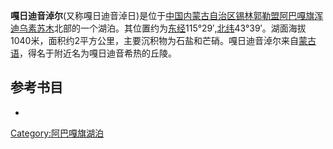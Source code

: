 '''嘎日迪音淖尔'''(又称嘎日迪音淖日)是位于[[中国|中国]][[内蒙古自治区|内蒙古自治区]][[锡林郭勒盟|锡林郭勒盟]][[阿巴嘎旗|阿巴嘎旗]][[浑迪乌素苏木|浑迪乌素苏木]]北部的一个湖泊。其位置约为[[东经|东经]]115°29′,[[北纬|北纬]]43°39′。湖面海拔1040米，面积约2平方公里，主要沉积物为石盐和芒硝。嘎日迪音淖尔来自[[蒙古语|蒙古语]]，得名于附近名为嘎日迪音希热的丘陵。
== 参考书目 ==
*{{cite book|author=牧寒 |title=《内蒙古湖泊》 |year=2003 |publisher=内蒙古人民出版社 |isbn=9787204039883  }}
{{内蒙古小作品}}

[[Category:阿巴嘎旗湖泊|Category:阿巴嘎旗湖泊]]